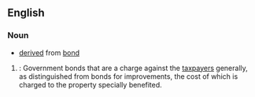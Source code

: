==English==

===Noun===

*[[derived]] from [[bond]]

#{{law}}: Government bonds that are a charge against the [[taxpayers]] generally, as distinguished from bonds for improvements, the cost of which is charged to the property specially benefited.